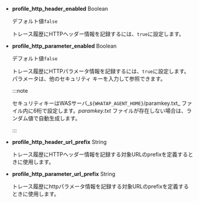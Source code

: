 -   **profile_http_header_enabled** <span class='type'>Boolean</span>

    デフォルト値`false`

    トレース履歴にHTTPヘッダー情報を記録するには、`true`に設定します。

-   **profile_http_parameter_enabled** <span class='type'>Boolean</span>

    デフォルト値`false`

    トレース履歴にHTTPパラメータ情報を記録するには、`true`に設定します。パラメータは、他のセキュリティ キーを入力して参照できます。

    :::note

    セキュリティキーはWASサーバ_`${WHATAP_AGENT_HOME}`/paramkey.txt_ ファイル内に6桁で設定します。_paramkey.txt_ ファイルが存在しない場合は、ランダム値で自動生成します。

    :::

-   **profile_http_header_url_prefix** <span class='type'>String</span>

    トレース履歴にHTTPヘッダー情報を記録する対象URLのprefixを定義するときに使用します。

-   **profile_http_parameter_url_prefix** <span class='type'>String</span>

    トレース履歴にhttpパラメータ情報を記録する対象URLのprefixを定義するときに使用します。
